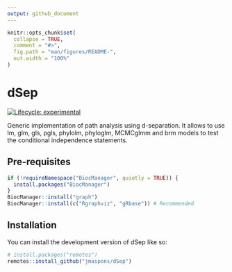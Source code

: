 ```yaml
---
output: github_document
---
```


<!-- README.md is generated from README.Rmd. Please edit that file -->

```r
knitr::opts_chunk$set(
  collapse = TRUE,
  comment = "#>",
  fig.path = "man/figures/README-",
  out.width = "100%"
)
```

# dSep

<!-- badges: start -->
[![Lifecycle: experimental](https://img.shields.io/badge/lifecycle-experimental-orange.svg)](https://lifecycle.r-lib.org/articles/stages.html#experimental)
<!-- badges: end -->

Generic implementation of path analysis using d-separation. It allows to use lm, glm, gls, pgls, phylolm, phyloglm,
MCMCglmm and brm models to test the conditional independence statements.

    
## Pre-requisites

``` r
if (!requireNamespace("BiocManager", quietly = TRUE)) {
  install.packages("BiocManager")
}
BiocManager::install("graph")
BiocManager::install(c("Rgraphviz", "gRbase")) # Recommended
```

## Installation

You can install the development version of dSep like so:

``` r
# install.packages("remotes")
remotes::install_github("jmaspons/dSep")
```

